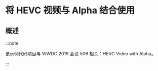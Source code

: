 # 将 HEVC 视频与 Alpha 结合使用

<ToBePolishedAfterTranslation />

<OriginalSource
  title="Using HEVC Video with Alpha"
  url="https://developer.apple.com/documentation/avfoundation/media_playback/using_hevc_video_with_alpha"
  summary="使用 Alpha 通道播放、写入和导出 HEVC 视频，为你的视频处理添加叠加效果"
/>

## 概述

:::note

该示例代码项目与 WWDC 2019 会议 506 相关：HEVC Video with Alpha。

:::
